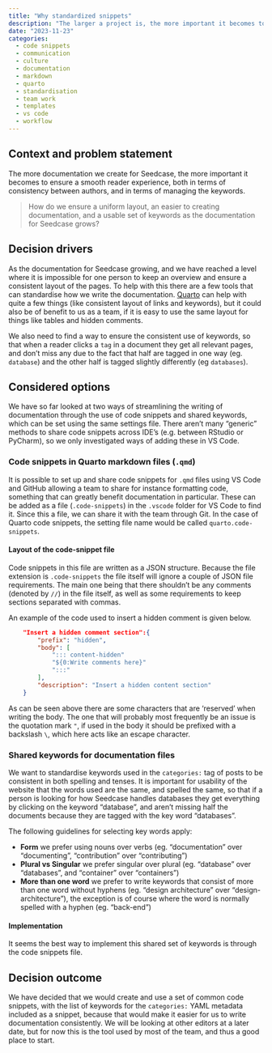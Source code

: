 ```yaml
---
title: "Why standardized snippets"
description: "The larger a project is, the more important it becomes to have a joint set of standards when writing documentation.  We decided to set up shortcuts that are shared across the team, so that all documentation follows the same classification and formatting."
date: "2023-11-23"
categories:
  - code snippets
  - communication
  - culture
  - documentation
  - markdown
  - quarto
  - standardisation
  - team work
  - templates
  - vs code
  - workflow
---
```


## Context and problem statement

The more documentation we create for Seedcase, the more important it becomes to ensure a smooth reader experience, both in terms of consistency between authors, and in terms of managing the keywords.

> How do we ensure a uniform layout, an easier to creating documentation, and a usable set of keywords as the documentation for Seedcase grows?

## Decision drivers

As the documentation for Seedcase growing, and we have reached a level where it is impossible for one person to keep an overview and ensure a consistent layout of the pages. To help with this there are a few tools that can standardise how we write the documentation. [Quarto](why-quarto.qmd) can help with quite a few things (like consistent layout of links and keywords), but it could also be of benefit to us as a team, if it is easy to use the same layout for things like tables and hidden comments. 

We also need to find a way to ensure the consistent use of keywords, so that when a reader clicks a `tag` in a document they get all relevant pages, and don't miss any due to the fact that half are tagged in one way (eg. `database`) and the other half is tagged slightly differently (eg `databases`).

## Considered options

We have so far looked at two ways of streamlining the writing of documentation through the use of code snippets and shared keywords, which can be set using the same settings file. There aren't many "generic" methods to share code snippets across IDE's (e.g. between RStudio or PyCharm), so we only investigated ways of adding these in VS Code.

### Code snippets in Quarto markdown files (`.qmd`)

It is possible to set up and share code snippets for `.qmd` files using VS Code and GitHub allowing a team to share for instance formatting code, something that can greatly benefit documentation in particular. These can be added as a file (`.code-snippets`) in the `.vscode` folder for VS Code to find it. Since this a file, we can share it with the team through Git. In the case of Quarto code snippets, the setting file name would be called `quarto.code-snippets`.

#### Layout of the code-snippet file

Code snippets in this file are written as a JSON structure. Because the file extension is `.code-snippets` the file itself will ignore a couple of JSON file requirements. The main one being that there shouldn't be any comments (denoted by `//`) in the file itself, as well as some requirements to keep sections separated with commas.

An example of the code used to insert a hidden comment is given below.

``` json
	"Insert a hidden comment section":{
		"prefix": "hidden",
		"body": [
			"::: content-hidden" 
			"${0:Write comments here}"
			":::"
		],
		"description": "Insert a hidden content section"
	}
```

As can be seen above there are some characters that are 'reserved' when writing the body. The one that will probably most frequently be an issue is the quotation mark `"`, if used in the body it should be prefixed with a backslash `\`, which here acts like an escape character.

### Shared keywords for documentation files

We want to standardise keywords used in the `categories:` tag of posts to be consistent in both spelling and tenses. It is important for usability of the website that the words used are the same, and spelled the same, so that if a person is looking for how Seedcase handles databases they get everything by clicking on the keyword "database", and aren't missing half the documents because they are tagged with the key word "databases".

The following guidelines for selecting key words apply:

* **Form** we prefer using nouns over verbs (eg. "documentation" over "documenting", "contribution" over "contributing")
* **Plural vs Singular** we prefer singular over plural (eg. "database" over "databases", and "container" over "containers")
* **More than one word** we prefer to write keywords that consist of more than one word without hyphens (eg. "design architecture" over "design-architecture"), the exception is of course where the word is normally spelled with a hyphen (eg. "back-end")

#### Implementation

It seems the best way to implement this shared set of keywords is through the code snippets file.

## Decision outcome

We have decided that we would create and use a set of common code snippets, with the list of keywords for the `categories:` YAML metadata included as a snippet, because that would make it easier for us to write documentation consistently. We will be looking at other editors at a later date, but for now this is the tool used by most of the team, and thus a good place to start.

